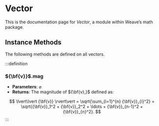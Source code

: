 # Vector
This is the documentation page for _Vector_, a module within Weave’s math package.

## Instance Methods
The following methods are defined on all vectors.

:::definition
### ${\bf{v}}$.mag
- __Parameters__: ${\varnothing}$
- __Returns__: The magnitude of ${\bf{v},}$ defined as:

$$
  \lvert\lvert {\bf{v}} \rvert\vert = \sqrt{\sum_{i=1}^{n} {\bf{v}}_{i}^2} = \sqrt{{\bf{v}}_1^2 + {\bf{v}}_2^2 + \ldots + {\bf{v}}_{n-1}^2 + {\bf{v}}_{n}^2}.
$$
:::
